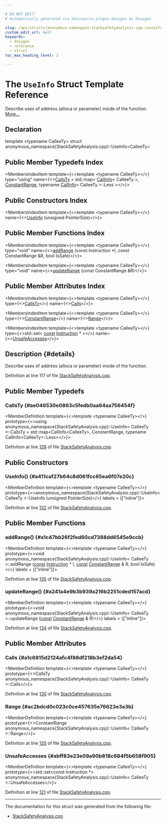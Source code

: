 ```yaml
---

# DO NOT EDIT!
# Automatically generated via docusaurus-plugin-doxygen by Doxygen.

slug: /api/structs/anonymous-namespace-stacksafetyanalysis-cpp-/useinfo
custom_edit_url: null
keywords:
  - doxygen
  - reference
  - struct
toc_max_heading_level: 3

---
```





# The `UseInfo` Struct Template Reference

<DoxygenPage pluginConfig={pluginConfig}>

Describe uses of address (alloca or parameter) inside of the function. <a href="#details">More...</a>

## Declaration

<CodeBlock>template &lt;typename CalleeTy&gt;
struct anonymous_namespace{StackSafetyAnalysis.cpp}::UseInfo&lt;CalleeTy&gt;</CodeBlock>

## Public Member Typedefs Index

<MembersIndex>

<MembersIndexItem
  template={<>template &lt;typename CalleeTy&gt;</>}
  type="using"
  name={<><a href="#ae046530e0863c5fedb0aa64aa756454f">CallsTy</a> = std::map&lt; <a href="/docs/api/structs/anonymous-namespace-stacksafetyanalysis-cpp-/callinfo">CallInfo</a>&lt; CalleeTy &gt;, <a href="/docs/api/classes/llvm/constantrange">ConstantRange</a>, typename <a href="/docs/api/structs/anonymous-namespace-stacksafetyanalysis-cpp-/callinfo">CallInfo</a>&lt; CalleeTy &gt;::Less &gt;</>}>
</MembersIndexItem>

</MembersIndex>

## Public Constructors Index

<MembersIndex>

<MembersIndexItem
  template={<>template &lt;typename CalleeTy&gt;</>}
  name={<><a href="#a411caf27b64c8d061fcc65ea6f07e20c">UseInfo</a> (unsigned PointerSize)</>}>
</MembersIndexItem>

</MembersIndex>

## Public Member Functions Index

<MembersIndex>

<MembersIndexItem
  template={<>template &lt;typename CalleeTy&gt;</>}
  type="void"
  name={<><a href="#a1c47bb26f2fed60cd7388dd6545e9ccb">addRange</a> (const Instruction &#42;I, const ConstantRange &amp;R, bool IsSafe)</>}>
</MembersIndexItem>

<MembersIndexItem
  template={<>template &lt;typename CalleeTy&gt;</>}
  type="void"
  name={<><a href="#a241a4e9b3b939a216b2251cded157acd">updateRange</a> (const ConstantRange &amp;R)</>}>
</MembersIndexItem>

</MembersIndex>

## Public Member Attributes Index

<MembersIndex>

<MembersIndexItem
  template={<>template &lt;typename CalleeTy&gt;</>}
  type={<><a href="#ae046530e0863c5fedb0aa64aa756454f">CallsTy</a></>}
  name={<><a href="#a1c6815d2124afc4f88df218b3ef2da54">Calls</a></>}>
</MembersIndexItem>

<MembersIndexItem
  template={<>template &lt;typename CalleeTy&gt;</>}
  type={<><a href="/docs/api/classes/llvm/constantrange">ConstantRange</a></>}
  name={<><a href="#ac2bdcd0c023c0ce457635e76623e3a3b">Range</a></>}>
</MembersIndexItem>

<MembersIndexItem
  template={<>template &lt;typename CalleeTy&gt;</>}
  type={<>std::set&lt; <a href="/docs/api/files/lib/lib/target/lib/target/aarch64/aarch64promoteconstant-cpp/#a90f8350fecae261c25be85d38b451bff">const</a> <a href="/docs/api/classes/llvm/instruction">Instruction</a> &#42; &gt;</>}
  name={<><a href="#abff83e23e09a90b818c684f5b658f905">UnsafeAccesses</a></>}>
</MembersIndexItem>

</MembersIndex>

## Description {#details}

Describe uses of address (alloca or parameter) inside of the function.

Definition at line 117 of file <a href="/docs/api/files/lib/lib/analysis/stacksafetyanalysis-cpp">StackSafetyAnalysis.cpp</a>.

<SectionDefinition>

## Public Member Typedefs

### CallsTy {#ae046530e0863c5fedb0aa64aa756454f}

<MemberDefinition
  template={<>template &lt;typename CalleeTy&gt;</>}
  prototype={<>using anonymous&#95;namespace&#123;StackSafetyAnalysis.cpp&#125;::UseInfo&lt; CalleeTy &gt;::CallsTy =  std::map&lt;CallInfo&lt;CalleeTy&gt;, ConstantRange,
                           typename CallInfo&lt;CalleeTy&gt;::Less&gt;</>}>

Definition at line <a href="/docs/api/files/lib/lib/analysis/stacksafetyanalysis-cpp/#l00128">128</a> of file <a href="/docs/api/files/lib/lib/analysis/stacksafetyanalysis-cpp">StackSafetyAnalysis.cpp</a>.
</MemberDefinition>

</SectionDefinition>

<SectionDefinition>

## Public Constructors

### UseInfo() {#a411caf27b64c8d061fcc65ea6f07e20c}

<MemberDefinition
  template={<>template &lt;typename CalleeTy&gt;</>}
  prototype={<>anonymous&#95;namespace&#123;StackSafetyAnalysis.cpp&#125;::UseInfo&lt; CalleeTy &gt;::UseInfo (unsigned PointerSize)</>}
  labels = {["inline"]}>

Definition at line <a href="/docs/api/files/lib/lib/analysis/stacksafetyanalysis-cpp/#l00132">132</a> of file <a href="/docs/api/files/lib/lib/analysis/stacksafetyanalysis-cpp">StackSafetyAnalysis.cpp</a>.
</MemberDefinition>

</SectionDefinition>

<SectionDefinition>

## Public Member Functions

### addRange() {#a1c47bb26f2fed60cd7388dd6545e9ccb}

<MemberDefinition
  template={<>template &lt;typename CalleeTy&gt;</>}
  prototype={<>void anonymous&#95;namespace&#123;StackSafetyAnalysis.cpp&#125;::UseInfo&lt; CalleeTy &gt;::addRange (<a href="/docs/api/files/lib/lib/target/lib/target/aarch64/aarch64promoteconstant-cpp/#a90f8350fecae261c25be85d38b451bff">const</a> <a href="/docs/api/classes/llvm/instruction">Instruction</a> &#42; I, <a href="/docs/api/files/lib/lib/target/lib/target/aarch64/aarch64promoteconstant-cpp/#a90f8350fecae261c25be85d38b451bff">const</a> <a href="/docs/api/classes/llvm/constantrange">ConstantRange</a> &amp; R, bool IsSafe)</>}
  labels = {["inline"]}>

Definition at line <a href="/docs/api/files/lib/lib/analysis/stacksafetyanalysis-cpp/#l00135">135</a> of file <a href="/docs/api/files/lib/lib/analysis/stacksafetyanalysis-cpp">StackSafetyAnalysis.cpp</a>.
</MemberDefinition>

### updateRange() {#a241a4e9b3b939a216b2251cded157acd}

<MemberDefinition
  template={<>template &lt;typename CalleeTy&gt;</>}
  prototype={<>void anonymous&#95;namespace&#123;StackSafetyAnalysis.cpp&#125;::UseInfo&lt; CalleeTy &gt;::updateRange (<a href="/docs/api/files/lib/lib/target/lib/target/aarch64/aarch64promoteconstant-cpp/#a90f8350fecae261c25be85d38b451bff">const</a> <a href="/docs/api/classes/llvm/constantrange">ConstantRange</a> &amp; R)</>}
  labels = {["inline"]}>

Definition at line <a href="/docs/api/files/lib/lib/analysis/stacksafetyanalysis-cpp/#l00134">134</a> of file <a href="/docs/api/files/lib/lib/analysis/stacksafetyanalysis-cpp">StackSafetyAnalysis.cpp</a>.
</MemberDefinition>

</SectionDefinition>

<SectionDefinition>

## Public Member Attributes

### Calls {#a1c6815d2124afc4f88df218b3ef2da54}

<MemberDefinition
  template={<>template &lt;typename CalleeTy&gt;</>}
  prototype={<>CallsTy anonymous&#95;namespace&#123;StackSafetyAnalysis.cpp&#125;::UseInfo&lt; CalleeTy &gt;::Calls</>}>

Definition at line <a href="/docs/api/files/lib/lib/analysis/stacksafetyanalysis-cpp/#l00130">130</a> of file <a href="/docs/api/files/lib/lib/analysis/stacksafetyanalysis-cpp">StackSafetyAnalysis.cpp</a>.
</MemberDefinition>

### Range {#ac2bdcd0c023c0ce457635e76623e3a3b}

<MemberDefinition
  template={<>template &lt;typename CalleeTy&gt;</>}
  prototype={<>ConstantRange anonymous&#95;namespace&#123;StackSafetyAnalysis.cpp&#125;::UseInfo&lt; CalleeTy &gt;::Range</>}>

Definition at line <a href="/docs/api/files/lib/lib/analysis/stacksafetyanalysis-cpp/#l00120">120</a> of file <a href="/docs/api/files/lib/lib/analysis/stacksafetyanalysis-cpp">StackSafetyAnalysis.cpp</a>.
</MemberDefinition>

### UnsafeAccesses {#abff83e23e09a90b818c684f5b658f905}

<MemberDefinition
  template={<>template &lt;typename CalleeTy&gt;</>}
  prototype={<>std::set&lt;const Instruction &#42;&gt; anonymous&#95;namespace&#123;StackSafetyAnalysis.cpp&#125;::UseInfo&lt; CalleeTy &gt;::UnsafeAccesses</>}>

Definition at line <a href="/docs/api/files/lib/lib/analysis/stacksafetyanalysis-cpp/#l00121">121</a> of file <a href="/docs/api/files/lib/lib/analysis/stacksafetyanalysis-cpp">StackSafetyAnalysis.cpp</a>.
</MemberDefinition>

</SectionDefinition>

<hr/>

The documentation for this struct was generated from the following file:

<ul>
<li><a href="/docs/api/files/lib/lib/analysis/stacksafetyanalysis-cpp">StackSafetyAnalysis.cpp</a></li>
</ul>

</DoxygenPage>

